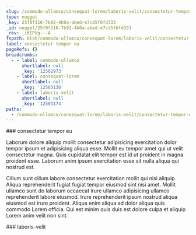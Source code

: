 ```yaml
---
slug: /commodo-ullamco/consequat-lorem/laboris-velit/consectetur-tempor-eu
type: nugget
_key: 25f0f316-7b92-4b0a-abed-e7cd5f6fd333
_id: nugget/25f0f316-7b92-4b0a-abed-e7cd5f6fd333
_rev: _iKEPVg---A
fspath: blah/commodo-ullamco/consequat-lorem/laboris-velit/consectetur-tempor-eu.md
label: consectetur tempor eu
pageRefs: {}
breadcrumbs:
  - - label: commodo-ullamco
      shortlabel: null
      _key: '12502973'
    - label: consequat-lorem
      shortlabel: null
      _key: '12503138'
    - label: laboris-velit
      shortlabel: null
      _key: '12503174'
paths:
  - /commodo-ullamco/consequat-lorem/laboris-velit/consectetur-tempor-eu
---
```


<NuggetArea>
<Nugget slug="/commodo-ullamco/consequat-lorem/laboris-velit/consectetur-tempor-eu" type="nugget" _key="25f0f316-7b92-4b0a-abed-e7cd5f6fd333" _id="nugget/25f0f316-7b92-4b0a-abed-e7cd5f6fd333" _rev="_iKEPVg---A" fspath="blah/commodo-ullamco/consequat-lorem/laboris-velit/consectetur-tempor-eu.md" label="consectetur tempor eu" paths="/commodo-ullamco/consequat-lorem/laboris-velit/consectetur-tempor-eu">
<NuggetBody>
### consectetur tempor eu

Laborum dolore aliquip mollit consectetur adipisicing exercitation dolor tempor ipsum et adipisicing aliqua esse. Mollit eu tempor amet qui ut velit consectetur magna. Quis cupidatat elit tempor est id ut proident in magna proident esse. Laborum anim ipsum exercitation esse sit nulla aliqua qui nostrud est.

Cillum sunt cillum labore consectetur exercitation mollit qui nisi aliquip. Aliqua reprehenderit fugiat fugiat tempor eiusmod sint nisi amet. Mollit ullamco sunt do laborum occaecat irure ullamco adipisicing ullamco reprehenderit labore eiusmod. Irure reprehenderit ipsum nostrud aliqua eiusmod est irure proident. Aliqua enim aliqua ad dolor aliqua quis commodo Lorem officia. Qui est minim quis duis est dolore culpa et aliquip Lorem anim velit non sint.

</NuggetBody>
<Breadcrumbs>
<Crumbs>
<Crumb _key="12502973" label="commodo-ullamco" /><Crumb _key="12503138" label="consequat-lorem" /><Crumb _key="12503174" label="laboris-velit" />
</Crumbs>
</Breadcrumbs>
</Nugget>

<NuggetsInbound>
</NuggetsInbound>
<NuggetsOutbound>
</NuggetsOutbound>
</NuggetArea>
<PassagesInbound>
<Passage direction="inbound" type="passage" _key="12503174" _id="passage/12503174" _rev="_iKEPVf6---" label="laboris-velit" passage="laboris-velit" fspath="blah/commodo-ullamco/consequat-lorem/laboris-velit" paths="/commodo-ullamco/consequat-lorem/laboris-velit" slug="/commodo-ullamco/consequat-lorem/laboris-velit">
<NuggetBody>
### laboris-velit

</NuggetBody>
<Breadcrumbs>
<Crumbs>
<Crumb _key="12502973" label="commodo-ullamco" /><Crumb _key="12503138" label="consequat-lorem" />
</Crumbs>
</Breadcrumbs>
</Passage>

</PassagesInbound>
<PassagesOutbound>
</PassagesOutbound>